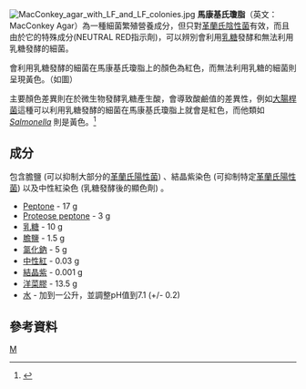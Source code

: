 [[File:MacConkey_agar_with_LF_and_LF_colonies.jpg|thumb]]
'''馬康基氏瓊脂'''（英文：MacConkey Agar）為一種細菌繁殖營養成分，但只對[[革蘭氏陰性菌|革蘭氏陰性菌]]有效，而且由於它的特殊成分(NEUTRAL RED指示劑)，可以辨別會利用[[乳糖|乳糖]]發酵和無法利用乳糖發酵的細菌。

會利用乳糖發酵的細菌在馬康基氏瓊脂上的顏色為紅色，而無法利用乳糖的細菌則呈現黃色。（如圖）

主要顏色差異則在於微生物發酵乳糖產生酸，會導致酸鹼值的差異性，例如[[大腸桿菌|大腸桿菌]]這種可以利用乳糖發酵的細菌在馬康基氏瓊脂上就會是紅色，而他類如 ''[[Salmonella|Salmonella]]'' 則是黃色。<ref>{{cite web |url=http://microbiology.scu.edu.tw/micro/microbe-exp/exp_website/Exp_14.htm |title=存档副本 |accessdate=2009-11-29 |deadurl=yes |archiveurl=https://web.archive.org/web/20100107224909/http://microbiology.scu.edu.tw/micro/microbe-exp/exp_website/Exp_14.htm |archivedate=2010-01-07 }}</ref>


== 成分 ==
包含膽鹽 (可以抑制大部分的[[革蘭氏陽性菌|革蘭氏陽性菌]]) 、結晶紫染色 (可抑制特定[[革蘭氏陽性菌|革蘭氏陽性菌]]) 以及中性紅染色 (乳糖發酵後的顯色劑) 。
* [[Peptone|Peptone]] - 17 g
* [[Proteose_peptone|Proteose peptone]] - 3 g
* [[乳糖|乳糖]] - 10 g
* [[膽鹽|膽鹽]] - 1.5 g
* [[氯化鈉|氯化鈉]] - 5 g
* [[中性紅|中性紅]] - 0.03 g
* [[結晶紫|結晶紫]] - 0.001 g
* [[洋菜膠|洋菜膠]] - 13.5 g
* [[水|水]] - 加到一公升，並調整pH值到7.1 (+/- 0.2)

== 參考資料 ==
{{reflist}}

{{生物学小作品}}

[[Category:微生物培养基|M]]